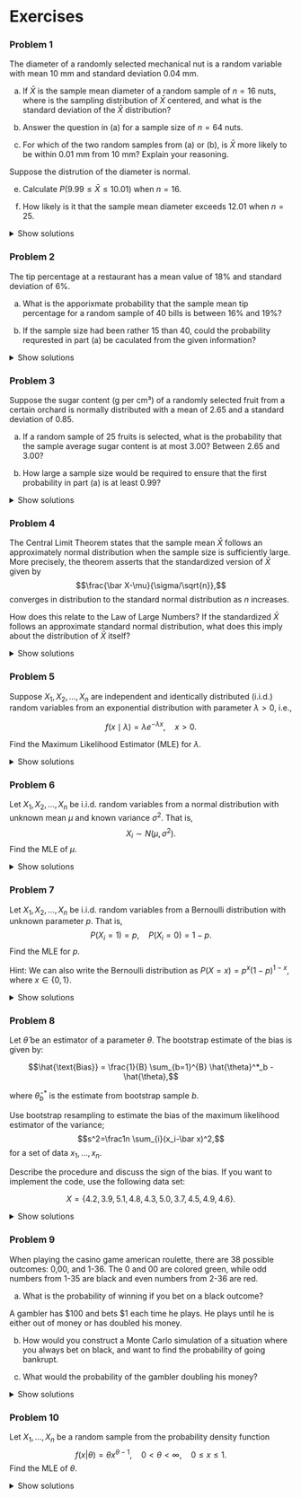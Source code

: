 # Exercises


### Problem 1

The diameter of a randomly selected mechanical nut is a random variable with mean 10 mm and standard deviation 0.04 mm. 

a) If $\bar X$ is the sample mean diameter of a random sample of $n=16$ nuts, where is the sampling distribution of $\bar X$ centered, and what is the standard deviation of the $\bar X$ distribution?

b) Answer the question in (a) for a sample size of $n=64$ nuts. 

c) For which of the two random samples from (a) or (b), is $\bar X$ more likely to be within 0.01 mm from 10 mm? Explain your reasoning.

Suppose the distrution of the diameter is normal. 

e) Calculate $P(9.99\le \bar X \le 10.01)$ when $n=16$.

f) How likely is it that the sample mean diameter exceeds 12.01 when $n=25$. 

<details>
<summary>Show solutions</summary>

a) 10 and 0.01. 

b) 10 and 0.005 

c) With less variability, the second sample is more closely centered near 10. 

d) $P(9.99\le \bar X \le 10.01)=P(\bar X \le 10.01)-P(\bar X \le 9.99) = 0.84-0.16= 0.68$, getting the numbers from the code below:


```python
from scipy import stats
import numpy as np
print(
  stats.norm.cdf(10.01, loc = 10, scale = 0.04/np.sqrt(16))-
  stats.norm.cdf(9.99, loc = 10, scale = 0.04/np.sqrt(16))
  )
```

e) $P(\bar X_{25}>10.01)=0.106$.

```python
print(
  1-stats.norm.cdf(10.01, loc = 10, scale = 0.04/np.sqrt(25))
  )
```

</details>


### Problem 2 
The tip percentage at a restaurant has a mean value of 18\% and standard deviation of 6\%. 

a) What is the apporixmate probability that the sample mean tip percentage for a random sample of 40 bills is between 16\% and 19\%?

b) If the sample size had been rather 15 than 40, could the probability requrested in part (a) be caculated from the given information?


<details>
<summary>Show solutions</summary>

a) 0.8366 
b) No.

</details>

### Problem 3 
Suppose the sugar content (g per cm³) of a randomly selected fruit from a certain orchard is normally distributed with a mean of 2.65 and a standard deviation of 0.85.

a) If a random sample of 25 fruits is selected, what is the probability that the sample average sugar content is at most 3.00? Between 2.65 and 3.00?

b) How large a sample size would be required to ensure that the first probability in part (a) is at least 0.99?


<details>
<summary>Show solutions</summary>

a) 0.9802 and 0.4802
b) 32.

</details>

### Problem 4
The Central Limit Theorem states that the sample mean $\bar X$ follows an approximately normal distribution when the sample size is sufficiently large. More precisely, the theorem asserts that the standardized version of $\bar X$ given by $$\frac{\bar X-\mu}{\sigma/\sqrt{n}},$$ converges in distribution to the standard normal distribution as $n$ increases.

How does this relate to the Law of Large Numbers? If the standardized $\bar X$  follows an approximate standard normal distribution, what does this imply about the distribution of $\bar X$ itself?

<details>
<summary>Show solutions</summary>
The Law of Large numbers states that $\bar X$ will approach $\mu$ when $n$ becomes large. The central limit theorem implies that
$\bar X$ will follow a $N(\mu, \sigma^2/n)$ distribution asymptotically. 
</details>

### Problem 5

Suppose $X_1, X_2, \dots, X_n$ are independent and identically distributed (i.i.d.) random variables from an exponential distribution with parameter $\lambda > 0$, i.e.,

$$f(x \mid \lambda) = \lambda e^{-\lambda x}, \quad x > 0.$$

Find the Maximum Likelihood Estimator (MLE) for $\lambda$.

<details>
<summary>Show solutions</summary>

The likelihood function is:
$$L(\lambda) = \prod_{i=1}^{n} \lambda e^{-\lambda X_i} = \lambda^n e^{-\lambda \sum X_i}.$$

The log-likelihood function is:
$$\ell(\lambda) = n \log \lambda - \lambda \sum X_i.$$

Differentiating with respect to $\lambda$:
$$\frac{d\ell}{d\lambda} = \frac{n}{\lambda} - \sum X_i.$$

Setting it equal to zero:
$$\frac{n}{\lambda} = \sum X_i.$$

Solving for $\lambda$:
$$\hat{\lambda} = \frac{n}{\sum X_i}.$$
</details>


### Problem 6
Let $X_1, X_2, \dots, X_n$ be i.i.d. random variables from a normal distribution with unknown mean $\mu$ and known variance $\sigma^2$. That is,
$$X_i \sim N(\mu, \sigma^2).$$
Find the MLE of $\mu$.


<details>
<summary>Show solutions</summary>
The likelihood function is:
$$L(\mu) = \prod_{i=1}^{n} \frac{1}{\sqrt{2\pi\sigma^2}} \exp \left( -\frac{(X_i - \mu)^2}{2\sigma^2} \right).$$

The log-likelihood function is:
$$\ell(\mu) = -\frac{n}{2} \log (2\pi\sigma^2) - \frac{1}{2\sigma^2} \sum_{i=1}^{n} (X_i - \mu)^2.$$

Differentiating with respect to $\mu$:
$$\frac{d\ell}{d\mu} = \frac{1}{\sigma^2} \sum_{i=1}^{n} (X_i - \mu).$$

Setting it equal to zero:
$$\sum_{i=1}^{n} (X_i - \mu) = 0.$$

Solving for $\mu$:
$$\hat{\mu} = \frac{1}{n} \sum_{i=1}^{n} X_i.$$

</details>

### Problem 7
Let $X_1, X_2, \dots, X_n$ be i.i.d. random variables from a Bernoulli distribution with unknown parameter $p$. That is,
$$P(X_i = 1) = p, \quad P(X_i = 0) = 1 - p.$$
Find the MLE for $p$.

Hint: We can also write the Bernoulli distribution as $P(X=x) =p^x(1-p)^{1-x}$, where $x\in \{0,1\}$.


<details>
<summary>Show solutions</summary>

The likelihood function is:
$$L(p) = \prod_{i=1}^{n} p^{X_i} (1 - p)^{1 - X_i}.$$

The log-likelihood function is:
$$\ell(p) = \sum_{i=1}^{n} X_i \log p + (1 - X_i) \log (1 - p).$$

Differentiating with respect to $p$:
$$\frac{d\ell}{dp} = \sum_{i=1}^{n} \frac{X_i}{p} - \sum_{i=1}^{n} \frac{1 - X_i}{1 - p}.$$

Setting it equal to zero:
$$\sum X_i \frac{1}{p} - \sum (1 - X_i) \frac{1}{1 - p} = 0.$$
Rearranging:
$$\sum X_i (1 - p) = (n - \sum X_i) p.$$

Solving for $p$:
$$\hat{p} = \frac{1}{n} \sum X_i.$$
</details>

### Problem 8
Let $\hat{\theta}$ be an estimator of a parameter $\theta$. The bootstrap estimate of the bias is given by:

$$\hat{\text{Bias}} = \frac{1}{B} \sum_{b=1}^{B} \hat{\theta}^*_b - \hat{\theta},$$

where $\hat{\theta}^*_b$ is the estimate from bootstrap sample $b$.

Use bootstrap resampling to estimate the bias of the maximum likelihood estimator of the variance;$$s^2=\frac1n \sum_{i}(x_i-\bar x)^2,$$ for a set of data $x_1,\ldots, x_n$.

Describe the procedure and discuss the sign of the bias. If you want to implement the code, use the following data set:

$$X = \{4.2, 3.9, 5.1, 4.8, 4.3, 5.0, 3.7, 4.5, 4.9, 4.6\}.$$

<details>
<summary>Show solutions</summary>

1. Compute the sample variance $s^2$ from the original dataset.
2. Generate 1000 bootstrap samples and compute $s^2$ for each.
3. Compute the bootstrap estimate of bias using the formula above.
4. Interpret the result: If the bias is positive, $s^2$ is underestimating the true variance; if negative, it is overestimating.

</details>


### Problem 9

When playing the casino game american roulette, there are 38 possible outcomes: 0,00, and 1-36. The 0 and 00 are colored green, while odd numbers from 1-35 are black and even numbers from 2-36 are red. 

a) What is the probability of winning if you bet on a black outcome?

A gambler has \$100 and bets \$1 each time he plays. He plays until he is either out of money or has doubled his money.

b) How would you construct a Monte Carlo simulation of a situation where you always bet on black, and want to find the probability of going bankrupt. 

c) What would the probability of the gambler doubling his money?

<details>
<summary>Show solutions</summary>

a) The probability of winning when betting on black is $18/38=0.474$

b) It would make sense to use a while loop and continue to simulate unless the gambler is bankrupt or has \$200. For simulate the game, use a Bernoulli distribution for each game with success probability $18/38=0.474$. If the Bernoulli variable is 1, increase the "bank" of the gambler by 1 dollar. If it is 0, decrease it by 1 dollar. Repeat the game 10 000 times and calculate the relative frequency of going bankrupt. 

c) In the end, there are only two outcomes of the experiment. Either the gambler goes bankrupt or he doubles his money. The probability of doubling the money, would therefore be 1-the probability of going bankrupt.

</details>

### Problem 10
Let $X_1,\ldots, X_n$ be a random sample from the probability density function
$$f(x|\theta) = \theta x^{\theta -1},\quad 0<\theta<\infty,\quad 0\le x\le1.$$
Find the MLE of $\theta$. 


<details>
<summary>Show solutions</summary>
$$L(\theta)=f(x_1,\ldots, x_n|\theta) = \theta^n \prod_{i=1}^nx_i^{\theta -1}$$
$$\log L = n\log \theta + (\theta-1)\sum_{i=1}^n\log x_i$$
$$\frac{\partial \log L}{\partial \theta} = \frac{n}{\theta} + \sum_{i=1}^n\log x_i=0$$
$$\widehat \theta = \frac{-n}{\sum_{i=1}^n \log x_i}.$$
</details>

